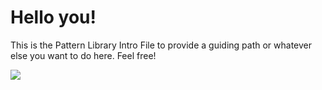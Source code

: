 
<Meta title="Library/Intro"/>

<style>{`
  .box {
    margin: 2rem 0;
    padding: 2rem;
    background: rgba(233,233,233,0.7);
    border-radius: 3px;
  }
`}</style>

# Hello you!

<div class="box">
  This is the Pattern Library Intro File to provide a guiding path or whatever else you want to do here. Feel free!
</div>

![](https://media.giphy.com/media/yJFeycRK2DB4c/giphy.gif)
